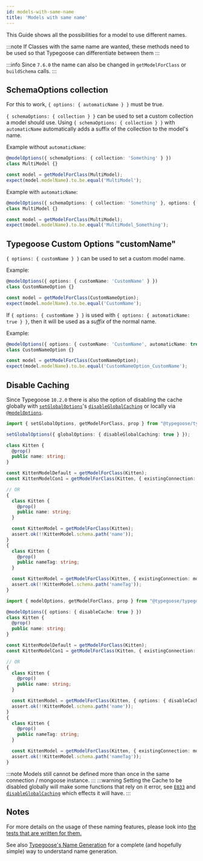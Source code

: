 ```yaml
---
id: models-with-same-name
title: 'Models with same name'
---
```


<!--MDX Import section-->


<!--END MDX Import section-->

This Guide shows all the possibilities for a model to use different names.

:::note
If Classes with the same name are wanted, these methods need to be used so that Typegoose can differentiate between them
:::

:::info
Since `7.6.0` the name can also be changed in `getModelForClass` or `buildSchema` calls.
:::

## SchemaOptions collection

For this to work, `{ options: { automaticName } }` must be true.

`{ schemaOptions: { collection } }` can be used to set a custom collection a model should use.
Using `{ schemaOptions: { collection } }` with `automaticName` automatically adds a suffix of the collection to the model's name.

Example without `automaticName`:

```ts
@modelOptions({ schemaOptions: { collection: 'Something' } })
class MultiModel {}

const model = getModelForClass(MultiModel);
expect(model.modelName).to.be.equal('MultiModel');
```

Example with `automaticName`:

```ts
@modelOptions({ schemaOptions: { collection: 'Something' }, options: { automaticName: true } })
class MultiModel {}

const model = getModelForClass(MultiModel);
expect(model.modelName).to.be.equal('MultiModel_Something');
```

## Typegoose Custom Options "customName"

`{ options: { customName } }` can be used to set a custom model name.

Example:

```ts
@modelOptions({ options: { customName: 'CustomName' } })
class CustomNameOption {}

const model = getModelForClass(CustomNameOption);
expect(model.modelName).to.be.equal('CustomName');
```

If `{ options: { customName } }` is used with `{ options: { automaticName: true } }`, then it will be used as a *suffix* of the normal name.

Example:

```ts
@modelOptions({ options: { customName: 'CustomName', automaticName: true } })
class CustomNameOption {}

const model = getModelForClass(CustomNameOption);
expect(model.modelName).to.be.equal('CustomNameOption_CustomName');
```

## Disable Caching

Since Typegoose `10.2.0` there is also the option of disabling the cache globally with [`setGlobalOptions`](../../api/functions/setGlobalOptions.md)'s [`disableGlobalCaching`](../../api/functions/setGlobalOptions.md#disableglobalcaching) or locally via [`@modelOptions`](../../api/decorators/modelOptions.md#disablecaching).

<Tabs groupId="caching-global-local">
  <TabItem value="global" label="Disable Cache globally">

```ts
import { setGlobalOptions, getModelForClass, prop } from "@typegoose/typegoose";

setGlobalOptions({ globalOptions: { disableGlobalCaching: true } });

class Kitten {
  @prop()
  public name: string;
}

const KittenModelDefault = getModelForClass(Kitten);
const KittenModelCon1 = getModelForClass(Kitten, { existingConnection: mongoose.createConnection() });

// OR
{
  class Kitten {
    @prop()
    public name: string;
  }

  const KittenModel = getModelForClass(Kitten);
  assert.ok(!!KittenModel.schema.path('name'));
}
{
  class Kitten {
    @prop()
    public nameTag: string;
  }

  const KittenModel = getModelForClass(Kitten, { existingConnection: mongoose.createConnection() }); // still requires being defined on a different connection / mongoose instance
  assert.ok(!!KittenModel.schema.path('nameTag'));
}
```

  </TabItem>
  <TabItem value="local" label="Disable Cache locally" default>

```ts
import { modelOptions, getModelForClass, prop } from "@typegoose/typegoose";

@modelOptions({ options: { disableCache: true } })
class Kitten {
  @prop()
  public name: string;
}

const KittenModelDefault = getModelForClass(Kitten);
const KittenModelCon1 = getModelForClass(Kitten, { existingConnection: mongoose.createConnection() });

// OR
{
  class Kitten {
    @prop()
    public name: string;
  }

  const KittenModel = getModelForClass(Kitten, { options: { disableCaching: true } });
  assert.ok(!!KittenModel.schema.path('name'));
}
{
  class Kitten {
    @prop()
    public nameTag: string;
  }

  const KittenModel = getModelForClass(Kitten, { existingConnection: mongoose.createConnection(), options: { disableCaching: true } }); // still requires being defined on a different connection / mongoose instance
  assert.ok(!!KittenModel.schema.path('nameTag'));
}
```

  </TabItem>
</Tabs>

:::note
Models still cannot be defined more than once in the same connection / mongoose instance.
:::
:::warning
Setting the Cache to be disabled globally will make some functions that rely on it error, see [`E033`](../error-warning-details.md#cache-disabled-e033) and [`disableGlobalCaching`](../../api/functions/setGlobalOptions.md#disableglobalcaching) which effects it will have.
:::

## Notes

For more details on the usage of these naming features, please look into [the tests that are written for them.](https://github.com/typegoose/typegoose/blob/r6/master/test/tests/customName.test.ts)

See also [Typegoose's Name Generation](./name-generation.md) for a complete (and hopefully simple) way to understand name generation.

